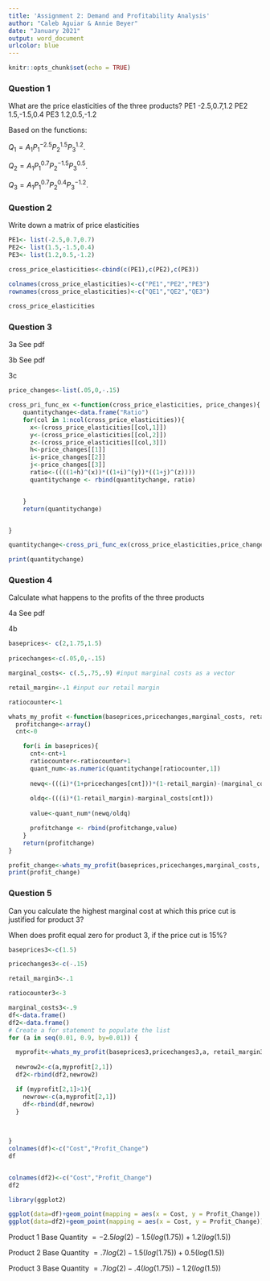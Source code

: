 ---
title: 'Assignment 2: Demand and Profitability Analysis'
author: "Caleb Aguiar & Annie Beyer"
date: "January 2021"
output: word_document
urlcolor: blue
---

```{r setup, include=FALSE}
knitr::opts_chunk$set(echo = TRUE)

```

### Question 1

What are the price elasticities of the three products? 
PE1 -2.5,0.7,1.2
PE2  1.5,-1.5,0.4
PE3  1.2,0.5,-1.2

Based on the functions:

$Q_1 =  A_1P_1^{-2.5}P_2^{1.5}P_3^{1.2}$.

$Q_2 =  A_1P_1^{0.7}P_2^{-1.5}P_3^{0.5}$.

$Q_3 =  A_1P_1^{0.7}P_2^{0.4}P_3^{-1.2}$.


### Question 2

Write down a matrix of price elasticities 

```{r}
PE1<- list(-2.5,0.7,0.7)
PE2<- list(1.5,-1.5,0.4)
PE3<- list(1.2,0.5,-1.2)

cross_price_elasticities<-cbind(c(PE1),c(PE2),c(PE3))
      
colnames(cross_price_elasticities)<-c("PE1","PE2","PE3")
rownames(cross_price_elasticities)<-c("QE1","QE2","QE3")

cross_price_elasticities
```
### Question 3

3a See pdf

3b See pdf

3c

```{r}
price_changes<-list(.05,0,-.15)

cross_pri_func_ex <-function(cross_price_elasticities, price_changes){
    quantitychange<-data.frame("Ratio")
    for(col in 1:ncol(cross_price_elasticities)){
      x<-(cross_price_elasticities[[col,1]])
      y<-(cross_price_elasticities[[col,2]])
      z<-(cross_price_elasticities[[col,3]])
      h<-price_changes[[1]]
      i<-price_changes[[2]]
      j<-price_changes[[3]]
      ratio<-((((1+h)^(x))*((1+i)^(y))*((1+j)^(z))))
      quantitychange <- rbind(quantitychange, ratio)


    }
    return(quantitychange)


}

quantitychange<-cross_pri_func_ex(cross_price_elasticities,price_changes)

print(quantitychange)
```
### Question 4

Calculate what happens to the profits of the three products

4a See pdf

4b 

```{r}

baseprices<- c(2,1.75,1.5)
  
pricechanges<-c(.05,0,-.15)

marginal_costs<- c(.5,.75,.9) #input marginal costs as a vector

retail_margin<-.1 #input our retail margin

ratiocounter<-1

whats_my_profit <-function(baseprices,pricechanges,marginal_costs, retail_margin,quantitychange, ratiocounter){
  profitchange<-array()
  cnt<-0

    for(i in baseprices){
      cnt<-cnt+1
      ratiocounter<-ratiocounter+1
      quant_num<-as.numeric(quantitychange[ratiocounter,1])
      
      newq<-(((i)*(1+pricechanges[cnt]))*(1-retail_margin)-(marginal_costs[cnt]))
      
      oldq<-(((i)*(1-retail_margin)-marginal_costs[cnt]))
      
      value<-quant_num*(newq/oldq)

      profitchange <- rbind(profitchange,value)
    }
    return(profitchange)
}

profit_change<-whats_my_profit(baseprices,pricechanges,marginal_costs, retail_margin,quantitychange,ratiocounter)
print(profit_change)

```

### Question 5

Can you calculate the highest marginal cost at which this price cut is justified for product 3?

When does profit equal zero for product 3, if the price cut is 15%?


```{r}

baseprices3<-c(1.5)

pricechanges3<-c(-.15)

retail_margin3<-.1

ratiocounter3<-3

marginal_costs3<-.9
df<-data.frame()
df2<-data.frame()
# Create a for statement to populate the list
for (a in seq(0.01, 0.9, by=0.01)) {

  myprofit<-whats_my_profit(baseprices3,pricechanges3,a, retail_margin3,quantitychange,ratiocounter3)
  
  newrow2<-c(a,myprofit[2,1])
  df2<-rbind(df2,newrow2)

  if (myprofit[2,1]>1){
    newrow<-c(a,myprofit[2,1])
    df<-rbind(df,newrow)
  }
  
   

}
colnames(df)<-c("Cost","Profit_Change")
df


colnames(df2)<-c("Cost","Profit_Change")
df2


```




```{r}

library(ggplot2)

ggplot(data=df)+geom_point(mapping = aes(x = Cost, y = Profit_Change))
ggplot(data=df2)+geom_point(mapping = aes(x = Cost, y = Profit_Change))

```


Product 1 Base Quantity  $= -2.5log(2)-1.5(log(1.75))+1.2(log(1.5))$ 

Product 2 Base Quantity   $= .7log(2)-1.5(log(1.75))+0.5(log(1.5))$ 

Product 3 Base Quantity  $= .7log(2)-.4(log(1.75))-1.2(log(1.5))$ 